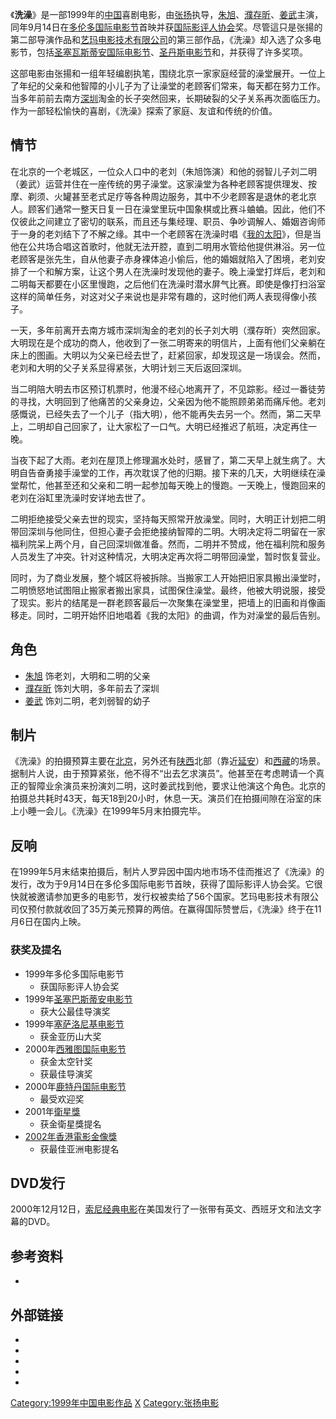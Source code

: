 {{Infobox Film
| name             = 洗澡
| original_name    = 洗澡
| image            = 
| caption          = 戏剧发行海报
| director         = [[张扬_(导演)|张扬]]
| producer         = {{tsl|en|Peter Loehr|罗异}} 
| writer           = [[蔡尚君|蔡尚君]]<br />[[刁亦男|刁亦男]]<br />[[霍昕|霍昕]]<br />[[刘奋斗|刘奋斗]]<br />张杨
| based on         =
| narrator         = 
| starring         = [[姜武|姜武]]<br />[[濮存昕|濮存昕]]<br />[[朱旭_(演员)|朱旭]]
| music            = 
| cinematography   = 
| editing          = 
| studio          = {{flagicon|CHN}} [[艺玛电影技术有限公司|艺玛电影技术有限公司]]<br />[[西安电影制片厂|西安电影制片厂]]
| distributor      = {{flagicon|HK}} [[安乐影片有限公司|安乐影片有限公司]]
| released         = 
| rate             = 
| runtime          = 92 分钟
| country          = {{CHN}}
| language         = [[普通話|普通話]]
| imdb_id          = 
| amg_id           = 
| budget           = 
| gross            = 
| preceded_by      = 
| followed_by      = 
| cn_name  = 
| tw_name  = 
| hk_name  = 
}}

《'''洗澡'''》是一部1999年的[[中国|中国]]喜剧电影，由[[张扬_(导演)|张扬]]执导，[[朱旭_(演员)|朱旭]]、[[濮存昕|濮存昕]]、[[姜武|姜武]]主演，同年9月14日在[[多伦多国际电影节|多伦多国际电影节]]首映并获[[国际影评人协会|国际影评人协会]]奖。尽管這只是张揚的第二部导演作品和[[艺玛电影技术有限公司|艺玛电影技术有限公司]]的第三部作品，《洗澡》却入选了众多电影节，包括[[圣塞瓦斯蒂安国际电影节|圣塞瓦斯蒂安国际电影节]]、[[圣丹斯电影节|圣丹斯电影节]]和{{link-en|西雅图国际电影节|Seattle International Film Festival}}，并获得了许多奖项。

这部电影由张揚和一组年轻编剧执笔，围绕北京一家家庭经营的澡堂展开。一位上了年纪的父亲和他智障的小儿子为了让澡堂的老顾客们常来，每天都在努力工作。当多年前前去南方[[深圳|深圳]]淘金的长子突然回来，长期破裂的父子关系再次面临压力。作为一部轻松愉快的喜剧，《洗澡》探索了家庭、友谊和传统的价值。

== 情节 ==
在北京的一个老城区，一位众人口中的老刘（朱旭饰演）和他的弱智儿子刘二明（姜武）运营并住在一座传统的男子澡堂。这家澡堂为各种老顾客提供理发、按摩、剃须、火罐甚至老式足疗等各种周边服务，其中不少老顾客是退休的老北京人。顾客们通常一整天日复一日在澡堂里玩中国象棋或比赛斗蛐蛐。因此，他们不仅彼此之间建立了密切的联系，而且还与集经理、职员、争吵调解人、婚姻咨询师于一身的老刘结下了不解之缘。其中一个老顾客在洗澡时唱《[[我的太阳|我的太阳]]》，但是当他在公共场合唱这首歌时，他就无法开腔，直到二明用水管给他提供淋浴。另一位老顾客是张先生，自从他妻子赤身裸体追小偷后，他的婚姻就陷入了困境，老刘安排了一个和解方案，让这个男人在洗澡时发现他的妻子。晚上澡堂打烊后，老刘和二明每天都要在小区里慢跑，之后他们在洗澡时潜水屏气比赛。即使是像打扫浴室这样的简单任务，对这对父子来说也是非常有趣的，这时他们两人表现得像小孩子。

一天，多年前离开去南方城市深圳淘金的老刘的长子刘大明（濮存昕）突然回家。大明现在是个成功的商人，他收到了一张二明寄来的明信片，上面有他们父亲躺在床上的图画。大明以为父亲已经去世了，赶紧回家，却发现这是一场误会。然而，老刘和大明的父子关系显得紧张，大明计划三天后返回深圳。

当二明陪大明去市区预订机票时，他漫不经心地离开了，不见踪影。经过一番徒劳的寻找，大明回到了他痛苦的父亲身边，父亲因为他不能照顾弟弟而痛斥他。老刘感慨说，已经失去了一个儿子（指大明），他不能再失去另一个。然而，第二天早上，二明却自己回家了，让大家松了一口气。大明已经推迟了航班，决定再住一晚。

当夜下起了大雨。老刘在屋顶上修理漏水处时，感冒了，第二天早上就生病了。大明自告奋勇接手澡堂的工作，再次耽误了他的归期。接下来的几天，大明继续在澡堂帮忙，他甚至还和父亲和二明一起参加每天晚上的慢跑。一天晚上，慢跑回来的老刘在浴缸里洗澡时安详地去世了。

二明拒绝接受父亲去世的现实，坚持每天照常开放澡堂。同时，大明正计划把二明带回深圳与他同住，但担心妻子会拒绝接纳智障的二明。大明决定将二明留在一家福利院呆上两个月，自己回深圳做准备。然而，二明并不赞成，他在福利院和服务人员发生了冲突。针对这种情况，大明决定再次将二明带回澡堂，暂时恢复营业。

同时，为了商业发展，整个城区将被拆除。当搬家工人开始把旧家具搬出澡堂时，二明愤怒地试图阻止搬家者搬出家具，试图保住澡堂。最终，他被大明说服，接受了现实。影片的结尾是一群老顾客最后一次聚集在澡堂里，把墙上的旧画和肖像画移走。同时，二明开始怀旧地唱着《我的太阳》的曲调，作为对澡堂的最后告别。

== 角色 ==
*[[朱旭_(演员)|朱旭]] 饰老刘，大明和二明的父亲
*[[濮存昕|濮存昕]] 饰刘大明，多年前去了深圳
*[[姜武|姜武]] 饰刘二明，老刘弱智的幼子

== 制片 ==
《洗澡》的拍摄预算主要在[[北京|北京]]，另外还有[[陕西|陕西]]北部（靠近[[延安|延安]]）和[[西藏|西藏]]的场景。据制片人{{link-en|罗异|Peter Loehr}}说，由于预算紧张，他不得不“出去乞求演员”。他甚至在考虑聘请一个真正的智障业余演员来扮演刘二明，这时姜武找到他，要求让他演这个角色。北京的拍摄总共耗时43天，每天18到20小时，休息一天。演员们在拍摄间隙在浴室的床上小睡一会儿。《洗澡》在1999年5月末拍摄完毕。

== 反响 ==
在1999年5月末结束拍摄后，制片人罗异因中国内地市场不佳而推迟了《洗澡》的发行，改为于9月14日在多伦多国际电影节首映，获得了国际影评人协会奖。它很快就被邀请参加更多的电影节，发行权被卖给了56个国家。艺玛电影技术有限公司仅预付款就收回了35万美元预算的两倍。在赢得国际赞誉后，《洗澡》终于在11月6日在国内上映。

=== 获奖及提名 ===
*1999年多伦多国际电影节
**获国际影评人协会奖
*1999年[[圣塞巴斯蒂安电影节|圣塞巴斯蒂安电影节]]
**获大公最佳导演奖
*1999年[[塞萨洛尼基电影节|塞萨洛尼基电影节]]
**获金亚历山大奖
*2000年[[西雅图国际电影节|西雅图国际电影节]]
**获金太空针奖
**获最佳导演奖
*2000年[[鹿特丹国际电影节|鹿特丹国际电影节]]
**最受欢迎奖
*2001年[[衛星獎|衛星獎]]
**获金衛星獎提名
*[[2002年香港電影金像獎|2002年香港電影金像獎]]
**获最佳亚洲电影提名

== DVD发行 ==
2000年12月12日，[[索尼经典电影|索尼经典电影]]在美国发行了一张带有英文、西班牙文和法文字幕的DVD。

== 参考资料 ==
* {{Cite journal|last=Unknown |title=Men in Towels |journal=Beijing Scene |volume=6 |issue=4 |date=1999-11-05 |url=http://www.beijingscene.com/v06i004/feature/feature.html |accessdate=2007-03-25 |url-status=dead |archiveurl=https://web.archive.org/web/20070223154906/http://www.beijingscene.com/v06i004/feature/feature.html |archivedate=February 23, 2007 }}

== 外部链接 ==
* {{IMDb title|id=0215369|title=Shower}}
* {{Amg movie|181225|洗澡}}
* {{rotten-tomatoes | id=shower | title=洗澡}}
* {{metacritic film|id=shower | title=洗澡}}
* {{mojo title|id=shower|title=洗澡}}

{{张扬}}
{{烏甸尼遠東電影節最受觀眾歡迎獎}}
[[Category:1999年中国电影作品|Category:1999年中国电影作品]]
[[Category:中國喜剧片|X]]
[[Category:张扬电影|Category:张扬电影]]